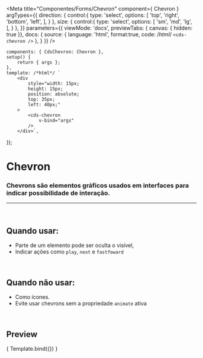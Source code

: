 
<Meta
	title="Componentes/Forms/Chevron"
	component={ Chevron }
	argTypes={{
		direction: {
			control:{
				type: 'select',
				options: [
					'top',
					'right',
					'bottom',
					'left',
				],
			}
		},
		size: {
			control:{
				type: 'select',
				options: [
					'sm',
					'md',
					'lg',
				],
			}
		},
	}}
	parameters={{
		viewMode: 'docs',
		previewTabs: { canvas: { hidden: true }},
		docs: {
			source: {
				language: 'html',
				format:true,
				code: /*html*/ 
`<cds-chevron />`
			},
		}
	}}
/>

	components: { CdsChevron: Chevron },
	setup() {
		return { args };
	},
	template: /*html*/ `
		<div
			style="width: 15px;
			height: 15px;
			position: absolute;
			top: 35px;
			left: 40px;"
		>
			<cds-chevron
				v-bind="args" 
			/>
		</div>`,
});


# Chevron

### Chevrons são elementos gráficos usados em interfaces para indicar possibilidade de interação.
---
<br />

## Quando usar:
- Parte de um elemento pode ser oculta o visível,
- Indicar ações como `play`, `next` e `fastfoward`


<br />

## Quando não usar:
- Como ícones.
- Evite usar chevrons sem a propriedade `animate` ativa

<br />

## Preview

<Canvas>
	<Story
		name="Chevron"
	>
		{ Template.bind({}) }
	</Story>
</Canvas>

<ArgsTable story="Chevron" />
